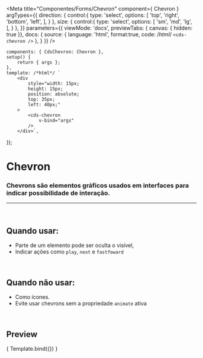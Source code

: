 
<Meta
	title="Componentes/Forms/Chevron"
	component={ Chevron }
	argTypes={{
		direction: {
			control:{
				type: 'select',
				options: [
					'top',
					'right',
					'bottom',
					'left',
				],
			}
		},
		size: {
			control:{
				type: 'select',
				options: [
					'sm',
					'md',
					'lg',
				],
			}
		},
	}}
	parameters={{
		viewMode: 'docs',
		previewTabs: { canvas: { hidden: true }},
		docs: {
			source: {
				language: 'html',
				format:true,
				code: /*html*/ 
`<cds-chevron />`
			},
		}
	}}
/>

	components: { CdsChevron: Chevron },
	setup() {
		return { args };
	},
	template: /*html*/ `
		<div
			style="width: 15px;
			height: 15px;
			position: absolute;
			top: 35px;
			left: 40px;"
		>
			<cds-chevron
				v-bind="args" 
			/>
		</div>`,
});


# Chevron

### Chevrons são elementos gráficos usados em interfaces para indicar possibilidade de interação.
---
<br />

## Quando usar:
- Parte de um elemento pode ser oculta o visível,
- Indicar ações como `play`, `next` e `fastfoward`


<br />

## Quando não usar:
- Como ícones.
- Evite usar chevrons sem a propriedade `animate` ativa

<br />

## Preview

<Canvas>
	<Story
		name="Chevron"
	>
		{ Template.bind({}) }
	</Story>
</Canvas>

<ArgsTable story="Chevron" />
